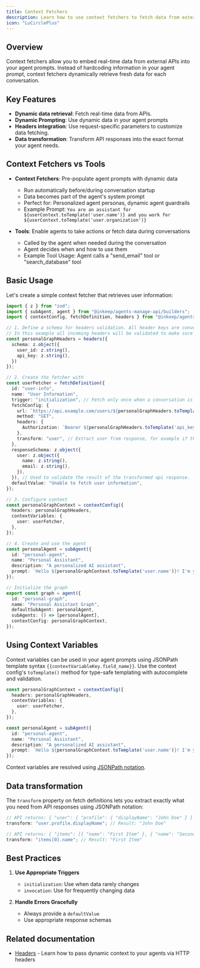 ```yaml
---
title: Context Fetchers
description: Learn how to use context fetchers to fetch data from external sources and make it available to your agents
icon: "LuCirclePlus"
---
```


## Overview

Context fetchers allow you to embed real-time data from external APIs into your agent prompts. Instead of hardcoding information in your agent prompt, context fetchers dynamically retrieve fresh data for each conversation.

## Key Features

- **Dynamic data retrieval**: Fetch real-time data from APIs.
- **Dynamic Prompting**: Use dynamic data in your agent prompts
- **Headers integration**: Use request-specific parameters to customize data fetching.
- **Data transformation**: Transform API responses into the exact format your agent needs.

## Context Fetchers vs Tools

- **Context Fetchers**: Pre-populate agent prompts with dynamic data
  - Run automatically before/during conversation startup
  - Data becomes part of the agent's system prompt
  - Perfect for: Personalized agent personas, dynamic agent guardrails
  - Example Prompt: `You are an assistant for ${userContext.toTemplate('user.name')} and you work for ${userContext.toTemplate('user.organization')}`

- **Tools**: Enable agents to take actions or fetch data during conversations
  - Called by the agent when needed during the conversation
  - Agent decides when and how to use them
  - Example Tool Usage: Agent calls a "send_email" tool or "search_database" tool


## Basic Usage

Let's create a simple context fetcher that retrieves user information:

```typescript
import { z } from "zod";
import { subAgent, agent } from "@inkeep/agents-manage-api/builders";
import { contextConfig, fetchDefinition, headers } from "@inkeep/agents-core";

// 1. Define a schema for headers validation. All header keys are converted to lowercase.
// In this example all incoming headers will be validated to make sure they include user_id and api_key.
const personalGraphHeaders = headers({
  schema: z.object({
    user_id: z.string(),
    api_key: z.string(),
  })
});

// 2. Create the fetcher with
const userFetcher = fetchDefinition({
  id: "user-info",
  name: "User Information",
  trigger: "initialization", // Fetch only once when a conversation is started with the graph. When set to "invocation", the fetch will be executed every time a request is made to the graph.
  fetchConfig: {
    url: `https://api.example.com/users/${personalGraphHeaders.toTemplate('user_id')}`,
    method: "GET",
    headers: {
      Authorization: `Bearer ${personalGraphHeaders.toTemplate('api_key')}`,
    },
    transform: "user", // Extract user from response, for example if the response is { "user": { "name": "John Doe", "email": "john.doe@example.com" } }, the transform will return the user object
  },
  responseSchema: z.object({
    user: z.object({
      name: z.string(),
      email: z.string(),
    }),
  }), // Used to validate the result of the transformed api response.
  defaultValue: "Unable to fetch user information",
});

// 3. Configure context
const personalGraphContext = contextConfig({
  headers: personalGraphHeaders,
  contextVariables: {
    user: userFetcher,
  },
});

// 4. Create and use the agent
const personalAgent = subAgent({
  id: "personal-agent",
  name: "Personal Assistant",
  description: "A personalized AI assistant",
  prompt: `Hello ${personalGraphContext.toTemplate('user.name')}! I'm your personal assistant.`,
});

// Initialize the graph
export const graph = agent({
  id: "personal-graph",
  name: "Personal Assistant Graph",
  defaultSubAgent: personalAgent,
  subAgents: () => [personalAgent],
  contextConfig: personalGraphContext,
});
```

## Using Context Variables

Context variables can be used in your agent prompts using JSONPath template syntax `{{contextVariableKey.field_name}}`. 
Use the context config's `toTemplate()` method for type-safe templating with autocomplete and validation.

```typescript
const personalGraphContext = contextConfig({
  headers: personalGraphHeaders,
  contextVariables: {
    user: userFetcher,
  },
});

const personalAgent = subAgent({
  id: "personal-agent",
  name: "Personal Assistant",
  description: "A personalized AI assistant",
  prompt: `Hello ${personalGraphContext.toTemplate('user.name')}! I'm your personal assistant.`,
});
```

Context variables are resolved using [JSONPath notation](https://jsonpath.com).

## Data transformation

The `transform` property on fetch definitions lets you extract exactly what you need from API responses using JSONPath notation:

```typescript
// API returns: { "user": { "profile": { "displayName": "John Doe" } } }
transform: "user.profile.displayName"; // Result: "John Doe"

// API returns: { "items": [{ "name": "First Item" }, { "name": "Second Item" }] }
transform: "items[0].name"; // Result: "First Item"
```

## Best Practices

1. **Use Appropriate Triggers**

   - `initialization`: Use when data rarely changes
   - `invocation`: Use for frequently changing data

2. **Handle Errors Gracefully**

   - Always provide a `defaultValue`
   - Use appropriate response schemas

## Related documentation

- [Headers](/typescript-sdk/headers) - Learn how to pass dynamic context to your agents via HTTP headers
